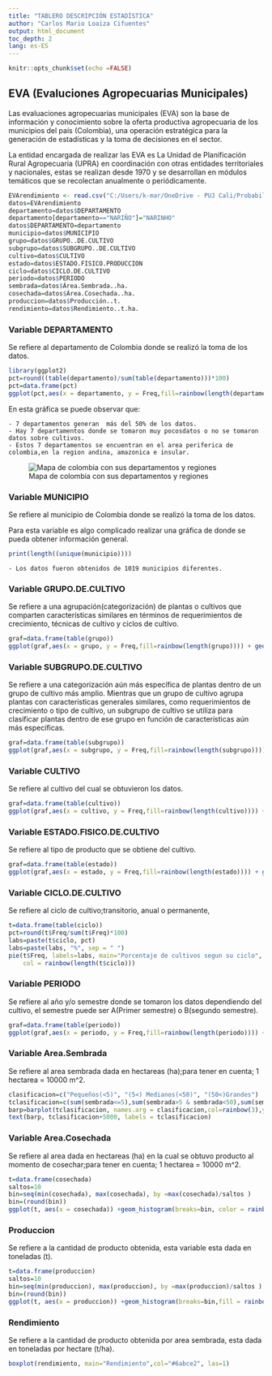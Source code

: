 ```yaml
---
title: "TABLERO DESCRIPCIÓN ESTADÍSTICA"
author: "Carlos Mario Loaiza Cifuentes"
output: html_document
toc_depth: 2
lang: es-ES
---
```


```r
knitr::opts_chunk$set(echo =FALSE)
```

## **EVA (Evaluciones Agropecuarias Municipales)**

Las evaluaciones agropecuarias municipales (EVA) son la base de información y conocimiento sobre la oferta productiva agropecuaria de los municipios del país (Colombia), una operación estratégica para la generación de estadísticas y la toma de decisiones en el sector.

La entidad encargada de realizar las EVA es La Unidad de Planificación Rural Agropecuaria (UPRA) en coordinación con otras entidades territoriales y nacionales, estas se realizan desde 1970 y se desarrollan en módulos temáticos que se recolectan anualmente o periódicamente.



```r
EVArendimiento <- read.csv("C:/Users/k-mar/OneDrive - PUJ Cali/Probabilidad/EVArendimiento.csv")
datos=EVArendimiento
departamento=datos$DEPARTAMENTO
departamento[departamento=="NARIÑO"]="NARINHO"
datos$DEPARTAMENTO=departamento
municipio=datos$MUNICIPIO
grupo=datos$GRUPO..DE.CULTIVO
subgrupo=datos$SUBGRUPO..DE.CULTIVO
cultivo=datos$CULTIVO
estado=datos$ESTADO.FISICO.PRODUCCION
ciclo=datos$CICLO.DE.CULTIVO
periodo=datos$PERIODO
sembrada=datos$Área.Sembrada..ha.
cosechada=datos$Área.Cosechada..ha.
produccion=datos$Producción..t.
rendimiento=datos$Rendimiento..t.ha.

```

### Variable DEPARTAMENTO
Se refiere al departamento de Colombia donde se realizó la toma de los datos.


```r
library(ggplot2)
pct=round((table(departamento)/sum(table(departamento)))*100)
pct=data.frame(pct)
ggplot(pct,aes(x = departamento, y = Freq,fill=rainbow(length(departamento)))) + geom_bar(stat = "identity") + labs(title = "Distribución porcentual de los datos por Departamento",x="Departamento", y = "Porcentaje") + theme_minimal() + theme(axis.text.x = element_text(angle = 90, vjust = 0.5, hjust=1),plot.title = element_text(hjust = 0.5)) + guides(fill = "none")+scale_y_continuous(breaks = seq(0, max(pct$Freq), by = 1))
```

En  esta gráfica se puede observar que:

    - 7 departamentos generan  más del 50% de los datos.
    - Hay 7 departamentos donde se tomaron muy pocosdatos o no se tomaron datos sobre cultivos.   
    - Estos 7 departamentos se encuentran en el area periferica de colombia,en la region andina, amazonica e insular.

![Mapa de colombia con sus departamentos y regiones](Tablero_arc/colombia.jpg)

### Variable MUNICIPIO
Se refiere al municipio de Colombia donde se realizó la toma de los datos.

Para esta variable es algo complicado realizar una gráfica de donde se pueda obtener información general.


```r
print(length((unique(municipio))))
```

    - Los datos fueron obtenidos de 1019 municipios diferentes.

### Variable GRUPO.DE.CULTIVO
Se refiere a una agrupación(categorización) de plantas o cultivos que comparten características similares en términos de requerimientos de crecimiento, técnicas de cultivo y ciclos de cultivo.

```r
graf=data.frame(table(grupo))
ggplot(graf,aes(x = grupo, y = Freq,fill=rainbow(length(grupo)))) + geom_bar(stat = "identity") + labs(title = "Cultivos por Grupo",x="Grupo", y = "Cantidad") + theme_minimal() + theme(axis.text.x = element_text(angle = 90, vjust = 0.5, hjust=1),plot.title = element_text(hjust = 0.5)) + guides(fill = "none")+scale_y_continuous(limits=c(0, max(graf$Freq)))
```


### Variable SUBGRUPO.DE.CULTIVO
Se refiere a una categorización aún más específica de plantas dentro de un grupo de cultivo más amplio. Mientras que un grupo de cultivo agrupa plantas con características generales similares, como requerimientos de crecimiento o tipo de cultivo, un subgrupo de cultivo se utiliza para clasificar plantas dentro de ese grupo en función de características aún más específicas.


```r
graf=data.frame(table(subgrupo))
ggplot(graf,aes(x = subgrupo, y = Freq,fill=rainbow(length(subgrupo)))) + geom_bar(stat = "identity") + labs(title = "Cantidad por subgrupo",x="Subgrupo", y = "Cantidad") + theme_minimal() + theme(axis.text.x = element_text(size=5,angle = 90, vjust = 0.5, hjust=1),plot.title = element_text(hjust = 0.5)) + guides(fill = "none")+scale_y_continuous(limits=c(0, max(graf$Freq)))
```


### Variable CULTIVO
Se refiere al cultivo del cual se obtuvieron los datos.

```r
graf=data.frame(table(cultivo))
ggplot(graf,aes(x = cultivo, y = Freq,fill=rainbow(length(cultivo)))) + geom_bar(stat = "identity") + labs(title = "Cantidad por cultivo",x="cultivo", y = "Cantidad") + theme_minimal() + theme(axis.text.x = element_text(size=4,angle = 90, vjust = 0.5, hjust=1),plot.title = element_text(hjust = 0.5)) + guides(fill = "none")+scale_y_continuous(limits=c(0, max(graf$Freq)))
```



### Variable ESTADO.FISICO.DE.CULTIVO
Se refiere al tipo de producto que se obtiene del cultivo.


```r
graf=data.frame(table(estado))
ggplot(graf,aes(x = estado, y = Freq,fill=rainbow(length(estado)))) + geom_bar(stat = "identity") + labs(title = "Cantidad por tipo de producto",x="Tipo de Producto", y = "Cantidad") + theme_minimal() + theme(axis.text.x = element_text(angle = 90, vjust = 0.5, hjust=1),plot.title = element_text(hjust = 0.5)) + guides(fill = "none")+scale_y_continuous(limits=c(0, max(graf$Freq)))
```



### Variable CICLO.DE.CULTIVO
Se refiere al ciclo de cultivo;transitorio, anual o permanente,

```r
t=data.frame(table(ciclo))
pct=round(t$Freq/sum(t$Freq)*100)
labs=paste(t$ciclo, pct)
labs=paste(labs, "%", sep = " ") 
pie(t$Freq, labels=labs, main="Porcentaje de cultivos segun su ciclo",
    col = rainbow(length(t$ciclo)))
```


### Variable PERIODO
Se refiere al año y/o semestre donde se tomaron los datos dependiendo del cultivo, el semestre puede ser A(Primer semestre) o B(segundo semestre).

```r
graf=data.frame(table(periodo))
ggplot(graf,aes(x = periodo, y = Freq,fill=rainbow(length(periodo)))) + geom_bar(stat = "identity") + labs(title = "Toma de datos por periodo",x="Periodo", y = "Cantidad") + theme_minimal() + theme(axis.text.x = element_text(angle = 90, vjust = 0.5, hjust=1),plot.title = element_text(hjust = 0.5)) + guides(fill = "none")+scale_y_continuous(limits=c(0, max(graf$Freq)))
```


### Variable Area.Sembrada
Se refiere al area sembrada dada en hectareas (ha);para tener en cuenta; 1 hectarea = 10000 m^2.

```r
clasificacion=c("Pequeños(<5)", "(5<) Medianos(<50)", "(50<)Grandes")
tclasificacion=c(sum(sembrada<=5),sum(sembrada>5 & sembrada<50),sum(sembrada>=50))
barp=barplot(tclasificacion, names.arg = clasificacion,col=rainbow(3),ylim=c(0,sum(sembrada>=50)+8000),main="Cultivos según clasificación ")
text(barp, tclasificacion+5000, labels = tclasificacion)
```



### Variable Area.Cosechada
Se refiere al area dada en hectareas (ha) en la cual se obtuvo producto al momento de cosechar;para tener en cuenta; 1 hectarea = 10000 m^2.

```r
t=data.frame(cosechada)
saltos=10
bin=seq(min(cosechada), max(cosechada), by =max(cosechada)/saltos ) 
bin=(round(bin))
ggplot(t, aes(x = cosechada)) +geom_histogram(breaks=bin, color = rainbow(saltos),fill = rainbow(saltos)) +labs(title = "Histograma area cosechada")+theme(axis.text.x = element_text(angle = 90, vjust =0, hjust=0),plot.title = element_text(hjust = 0))+ scale_x_continuous(breaks = bin) 
```


### Produccion
Se refiere a la cantidad de producto obtenida, esta variable esta dada en toneladas (t).

```r
t=data.frame(produccion)
saltos=10
bin=seq(min(produccion), max(produccion), by =max(produccion)/saltos ) 
bin=(round(bin))
ggplot(t, aes(x = produccion)) +geom_histogram(breaks=bin,fill = rainbow(saltos),color=rainbow(saltos)) +labs(title = "Histograma produccion")+theme(axis.text.x = element_text(angle = 90),plot.title = element_text(hjust = 0))+ scale_x_continuous(breaks = bin)
```


### Rendimiento
Se refiere a la cantidad de producto obtenida por area sembrada, esta dada en toneladas por hectare (t/ha).

```r
boxplot(rendimiento, main="Rendimiento",col="#6abce2", las=1)
```

